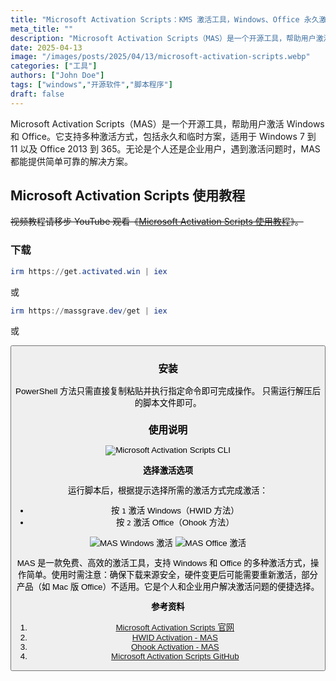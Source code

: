 ```yaml
---
title: "Microsoft Activation Scripts：KMS 激活工具，Windows、Office 永久激活不求人"
meta_title: ""
description: "Microsoft Activation Scripts（MAS）是一个开源工具，帮助用户激活 Windows 和 Office。它支持多种激活方式，包括永久和临时方案，适用于 Windows 7 到 11 以及 Office 2013 到 365。无论是个人还是企业用户，遇到激活问题时，MAS 都能提供简单可靠的解决方案。"
date: 2025-04-13
image: "/images/posts/2025/04/13/microsoft-activation-scripts.webp"
categories: ["工具"]
authors: ["John Doe"]
tags: ["windows","开源软件","脚本程序"]
draft: false
---
```


Microsoft Activation Scripts（MAS）是一个开源工具，帮助用户激活 Windows 和 Office。它支持多种激活方式，包括永久和临时方案，适用于 Windows 7 到 11 以及 Office 2013 到 365。无论是个人还是企业用户，遇到激活问题时，MAS 都能提供简单可靠的解决方案。

## Microsoft Activation Scripts 使用教程

<Notice type="tip">~~视频教程请移步 YouTube 观看《[Microsoft Activation Scripts 使用教程]()》。~~</Notice>

### 下载

``` powershell
irm https://get.activated.win | iex
```

或

``` powershell
irm https://massgrave.dev/get | iex
```

或

<Button label="Microsoft Activation Scripts 下载" link="https://github.com/massgravel/Microsoft-Activation-Scripts/releases" style="solid" />

### 安装

<Tabs client:load>
    <Tab name="PowerShell">
        PowerShell 方法只需直接复制粘贴并执行指定命令即可完成操作。
    </Tab>
    <Tab name="命令脚本">
        只需运行解压后的脚本文件即可。
    </Tab>
</Tabs>

### 使用说明

<Image
    src="/images/posts/2025/04/13/microsoft-activation-scripts-cli.webp"
    alt="Microsoft Activation Scripts CLI"
/>

**选择激活选项**

运行脚本后，根据提示选择所需的激活方式完成激活：

- 按 `1` 激活 Windows（HWID 方法）
- 按 `2` 激活 Office（Ohook 方法）

<Image 
  src="/images/posts/2025/04/13/microsoft-activation-scripts-windows-ji-huo.webp" 
  alt="MAS Windows 激活" 
/>
<Image
    src="/images/posts/2025/04/13/microsoft-activation-scripts-office-ji-huo.webp"
    alt="MAS Office 激活"
/>

MAS 是一款免费、高效的激活工具，支持 Windows 和 Office 的多种激活方式，操作简单。使用时需注意：确保下载来源安全，硬件变更后可能需要重新激活，部分产品（如 Mac 版 Office）不适用。它是个人和企业用户解决激活问题的便捷选择。

**参考资料**

1. [Microsoft Activation Scripts 官网](https://massgrave.dev/)
2. [HWID Activation - MAS](https://massgrave.dev/hwid)
3. [Ohook Activation - MAS](https://massgrave.dev/ohook)
4. [Microsoft Activation Scripts GitHub](https://github.com/massgravel/Microsoft-Activation-Scripts)